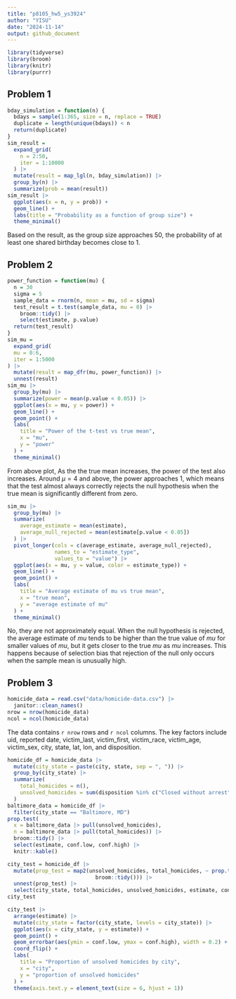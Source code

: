 ```yaml
---
title: "p8105_hw5_ys3924"
author: "YISU"
date: "2024-11-14"
output: github_document
---
```


```r
library(tidyverse)
library(broom)
library(knitr)
library(purrr)
```

## Problem 1

```r
bday_simulation = function(n) {
  bdays = sample(1:365, size = n, replace = TRUE)
  duplicate = length(unique(bdays)) < n
  return(duplicate)
}
sim_result = 
  expand_grid(
    n = 2:50,
    iter = 1:10000
  ) |>
  mutate(result = map_lgl(n, bday_simulation)) |>
  group_by(n) |>
  summarize(prob = mean(result))
sim_result |>
  ggplot(aes(x = n, y = prob)) +
  geom_line() +
  labs(title = "Probability as a function of group size") +
  theme_minimal()
```

Based on the result, as the group size approaches 50, the probability of at least one shared birthday becomes close to 1.

## Problem 2

```r
power_function = function(mu) {
  n = 30
  sigma = 5
  sample_data = rnorm(n, mean = mu, sd = sigma)
  test_result = t.test(sample_data, mu = 0) |>
    broom::tidy() |>
    select(estimate, p.value)
  return(test_result)
}
sim_mu =
  expand_grid(
  mu = 0:6,
  iter = 1:5000
) |>
  mutate(result = map_dfr(mu, power_function)) |>
  unnest(result)
sim_mu |>
  group_by(mu) |>
  summarize(power = mean(p.value < 0.05)) |>
  ggplot(aes(x = mu, y = power)) +
  geom_line() +
  geom_point() +
  labs(
    title = "Power of the t-test vs true mean",
    x = "mu",
    y = "power"
  ) +
  theme_minimal()
```

From above plot, As the the true mean increases, the power of the test also increases. Around $\mu=4$ and above, the power approaches 1, which means that the test almost always correctly rejects the null hypothesis when the true mean is significantly different from zero.


```r
sim_mu |>
  group_by(mu) |>
  summarize(
    average_estimate = mean(estimate),
    average_null_rejected = mean(estimate[p.value < 0.05])
  ) |>
  pivot_longer(cols = c(average_estimate, average_null_rejected),
               names_to = "estimate_type",
               values_to = "value") |>
  ggplot(aes(x = mu, y = value, color = estimate_type)) +
  geom_line() +
  geom_point() +
  labs(
    title = "Average estimate of mu vs true mean",
    x = "true mean",
    y = "average estimate of mu"
  ) +
  theme_minimal()
```

No, they are not approximately equal. When the null hypothesis is rejected, the average estimate of $mu$ tends to be higher than the true value of $mu$ for smaller values of $mu$, but it gets closer to the true $mu$ as $mu$ increases. This happens because of selection bias that rejection of the null only occurs when the sample mean is unusually high.

## Problem 3

```r
homicide_data = read.csv("data/homicide-data.csv") |>
  janitor::clean_names()
nrow = nrow(homicide_data)
ncol = ncol(homicide_data)
```

The data contains `r nrow` rows and `r ncol` columns. The key factors include uid, reported date, victim_last, victim_first, victim_race, victim_age, victim_sex, city, state, lat, lon, and disposition.

```r
homicide_df = homicide_data |>
  mutate(city_state = paste(city, state, sep = ", ")) |>
  group_by(city_state) |>
  summarize(
    total_homicides = n(),
    unsolved_homicides = sum(disposition %in% c("Closed without arrest", "Open/No arrest"))
  )
baltimore_data = homicide_df |>
  filter(city_state == "Baltimore, MD")
prop.test(
  x = baltimore_data |> pull(unsolved_homicides), 
  n = baltimore_data |> pull(total_homicides)) |>
  broom::tidy() |>
  select(estimate, conf.low, conf.high) |>
  knitr::kable()
```

```r
city_test = homicide_df |>
  mutate(prop_test = map2(unsolved_homicides, total_homicides, ~ prop.test(.x, .y) |>
                            broom::tidy())) |>
  unnest(prop_test) |>
  select(city_state, total_homicides, unsolved_homicides, estimate, conf.low, conf.high)
city_test
```

```r
city_test |>
  arrange(estimate) |>
  mutate(city_state = factor(city_state, levels = city_state)) |>
  ggplot(aes(x = city_state, y = estimate)) +
  geom_point() +
  geom_errorbar(aes(ymin = conf.low, ymax = conf.high), width = 0.2) +
  coord_flip() +
  labs(
    title = "Proportion of unsolved homicides by city",
    x = "city",
    y = "proportion of unsolved homicides"
  ) +
  theme(axis.text.y = element_text(size = 6, hjust = 1))
```

